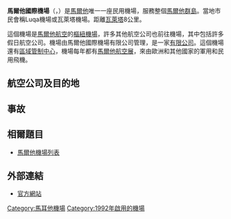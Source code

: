 {{noteTA
|1=zh-hans:马耳他;zh-hant:馬耳他;zh-hk:馬耳他;zh-mo:馬耳他;zh-tw:馬爾他;
}}
{{Infobox Airport
| name = 馬爾他國際機場
| nativename = {{lang|mt|Ajruport Internazzjonali ta' Malta}}<br>{{lang|en|Malta International Airport}}
| image = Malta International Airport3.jpg
| image-width = 260px
| IATA = MLA
| ICAO = LMML
| type = 民用
| operator = 
| city-served = 
| location = {{flagicon image|Flag of Malta.svg}}馬爾他古迪亞
| hub = [[馬耳他航空|馬爾他航空]]
| focus_city = [[瑞安航空|瑞安航空]]
| elevation-f = 300
| coordinates = {{coord|35|51|27|N|14|28|39|E|type:airport}}
| website = [https://www.maltairport.com/ maltairport.com]
}}
'''馬爾他國際機場'''（{{lang-mt|Ajruport Internazzjonali ta' Malta}}，{{airport codes|MLA|LMML}}）是[[馬耳他|馬爾他]]唯一一座民用機場，服務整個[[馬耳他群島|馬爾他群島]]。當地市民會稱Luqa機場或瓦萊塔機場。距離[[瓦萊塔|瓦萊塔]]8公里。

這個機場是[[馬耳他航空|馬爾他航空]]的[[樞紐機場|樞紐機場]]，許多其他航空公司也前往機場，其中包括許多假日航空公司。機場由馬爾他國際機場有限公司管理，是一家[[有限公司|有限公司]]。這個機場還有[[區域管制中心|區域管制中心]]，機場每年都有[[馬耳他航空展|馬爾他航空展]]，來由歐洲和其他國家的軍用和民用飛機。

==航空公司及目的地== 
{{Airport-dest-list
|{{flagicon|MLT}} [[馬耳他航空|馬爾他航空]]|[[阿姆斯特丹史基浦機場|阿姆斯特丹]]、[[柏林勃兰登堡机场|柏林]]、[[布魯塞爾機場|布魯塞爾]]、[[卡塔尼亞-豐塔納羅沙機場|卡塔尼亞]]、[[杜塞爾多夫機場|杜塞爾多夫]]、[[法蘭克福機場|法蘭克福]]、[[漢堡機場|漢堡]]、[[鮑里斯波爾國際機場|基輔]]、[[格域機場|倫敦-格域]]、[[倫敦希斯路機場|倫敦-希斯羅]]、[[里昂聖埃克絮佩里機場|里昂]]、[[米蘭-連納迪機場|米蘭-連尼治]]、[[謝列梅捷沃國際機場|莫斯科-謝列梅捷沃]]、[[慕尼黑機場|慕尼黑]]、[[法爾科內-波爾塞里諾機場|巴勒莫]]、[[巴黎夏爾·戴高樂機場|巴黎-戴高樂]]、[[巴黎-奧利機場|巴黎-奧利]]、[[布拉格瓦茨拉夫·哈維爾國際機場|布拉格]]、[[羅馬-菲烏米奇諾機場|羅馬-菲烏米奇諾]]、[[維也納國際機場|維也納]]、[[蘇黎世機場|蘇黎世]]<br />'''季節性'''：[[日內瓦國際機場|日內瓦]]
| {{flagicon|GBR}} [[英國航空|英國航空]]|[[格域機場|倫敦-格域]]
| {{flagicon|GBR}} [[易捷航空|易捷航空]] |[[格域機場|倫敦-格域]]、[[曼徹斯特機場|曼徹斯特]]<br />'''季節性'''：[[日內瓦國際機場|日內瓦]]、[[米蘭-馬爾彭薩機場|米蘭]]、[[那不勒斯國際機場|那不勒斯]]
| {{flagicon|GBR}} [[捷特二航空|捷特二航空]] |[[曼徹斯特機場|曼徹斯特]]<br />'''季節性'''：[[伯明翰机场|伯明翰]]、[[布里斯托機場|碧仙桃]](2022年5月31日開辦)、[[東密德蘭機場|東密德蘭]]、[[格拉斯哥機場|格拉斯哥]]、[[里茲布拉福機場|里茲/布拉福]]、[[倫敦史坦斯特機場|倫敦-史坦斯特]]、[[紐卡素國際機場|紐卡素]]
| {{flagicon|IRL}} [[瑞安航空|瑞安航空]] |[[阿勒婭王后國際機場|安曼]]、[[雅典國際機場|雅典]]、[[巴塞隆拿機場|巴塞隆拿]]、[[巴里嘉祿·沃伊蒂瓦機場|巴里]]、[[博韋-蒂耶機場|博韋]]、[[奧廖阿爾塞廖國際機場|奧廖阿爾塞廖]]、[[波隆納機場|波隆納]]、{{link-en|波爾多機場|Bordeaux–Mérignac Airport|波爾多}}、[[布拉迪斯拉發機場|布拉迪斯拉發]]、[[布林迪西機場|布林迪西]]、[[布達佩斯李斯特·費倫茨國際機場|布達佩斯]]、[[卡利亞里埃爾馬斯機場|卡利亞里]]、[[卡塔尼亞-豐塔納羅沙機場|卡塔尼亞]]、[[布魯塞爾南部-沙勒羅瓦機場|布魯塞爾-沙勒羅瓦]]、[[科隆/波昂機場|科隆/波昂]]、[[都柏林機場|都柏林]]、[[東密德蘭機場|東密德蘭]](2022年5月25日停辦)、[[愛丁堡機場|愛丁堡]]、[[燕豪芬機場|燕豪芬]]、[[格但斯克萊赫·華里沙機場|格但斯克]]、[[熱那亞機場|熱那亞]]、{{link-en|約翰保祿二世國際機場|John Paul II International Airport Kraków–Balice|克拉科夫}}、[[拉梅齊亞泰爾梅國際機場|拉梅齊亞泰爾梅]]、[[利物浦約翰·連儂機場|利物浦]]、[[倫敦盧頓機場|倫敦-盧頓]]、[[倫敦史坦斯特機場|倫敦-史坦斯特]]、[[塔布-盧爾德-上比利牛斯塔布機場|塔布]]、[[盧森堡-芬德爾國際機場|盧森堡]]、[[阿道弗·蘇亞雷斯馬德里-巴拉哈斯機場|馬德里]]、[[曼徹斯特機場|曼徹斯特]]、[[馬賽普羅旺斯機場|馬賽]]、[[米蘭-馬爾彭薩機場|米蘭]]、[[南特機場|南特]]、[[那不勒斯國際機場|那不勒斯]]、[[尼什君士坦丁大帝機場|尼什]]、[[帕福斯國際機場|帕福斯]]、[[帕爾馬機場_(意大利)|帕爾馬]]、[[佩魯賈聖弗朗西斯德阿西西機場|佩魯賈]]、[[阿布魯佐國際機場|阿布魯佐]]、[[比薩-聖朱斯托機場|比薩]]、[[費爾南多·薩·卡內羅機場|波爾圖]]、[[波茲南-拉威卡機場|波茲南]]、[[塞維利亞機場|塞維利亞]]、[[塔林機場|塔林]]、[[本-古里安國際機場|特拉維夫]]、[[塞薩洛尼基馬其頓國際機場|塞薩洛尼基]]、[[圖盧茲-布拉尼亞克機場|圖盧茲]]、[[特拉帕尼機場|特拉帕尼]]、[[特雷維索機場|特雷維索]]、[[的里雅斯特-佛里烏利-威尼斯朱利亞機場|的里雅斯特]]、[[都靈機場|都靈]]、[[維也納國際機場|維也納]]、[[維爾紐斯國際機場|維爾紐斯]]、[[華沙莫德林機場|華沙-莫德林]]、[[弗羅茨瓦夫機場|弗羅茨瓦夫]]、[[薩格勒布機場|薩格勒布]]<br>'''季節性:'''[[哈尼亞揚尼斯·達斯卡洛伊安尼斯國際機場|哈尼亞]]、[[羅馬-錢皮諾機場|羅馬-錢皮諾]]、[[香農機場|香農]]、[[索菲亞機場|索菲亞]]、[[華倫西亞機場|華倫西亞]]
| {{flagicon|FRA}} [[法國航空|法國航空]] | '''季節性'''：[[巴黎夏爾·戴高樂機場|巴黎-戴高樂]]
| {{flagicon|FRA}} [[泛航航空|泛航航空]] | '''季節性'''：[[南特機場|南特]]、[[巴黎-奧利機場|巴黎-奧利]]
| {{flagicon|DEU}} [[漢莎航空|漢莎航空]] | [[法蘭克福機場|法蘭克福]]、[[慕尼黑機場|慕尼黑]]<br />'''季節性包機'''：[[紐瓦克自由國際機場|紐約-紐瓦克]]
| {{flagicon|LUX}} [[盧森堡航空|盧森堡航空]] |'''季節性'''：[[盧森堡-芬德爾國際機場|盧森堡]]
| {{flagicon|SPA}} [[西班牙國家航空|西班牙國家航空]] | '''季節性'''：[[阿道弗·蘇亞雷斯馬德里-巴拉哈斯機場|馬德里]]
| {{flagicon|SPA}} [[維羅提航空|維羅提航空]] | '''季節性'''：{{link-en|波爾多機場|Bordeaux–Mérignac Airport|波爾多}}、[[凡羅拿機場|凡羅拿]]
| {{flagicon|SPA}} [[伏林航空|伏林航空]] | [[巴塞隆拿機場|巴塞隆拿]]、[[巴黎-奧利機場|巴黎-奧利]]<br>'''季節性:'''[[畢爾包機場|畢爾包]]
| {{flagicon|ITA}} [[ITA意大利航空|ITA意大利航空]] | [[羅馬-菲烏米奇諾機場|羅馬-菲烏米奇諾]]
| {{flagicon|CHE}} [[瑞士國際航空|瑞士國際航空]] |  '''季節性'''：[[蘇黎世機場|蘇黎世]]
| {{flagicon|POL}} [[LOT波蘭航空|LOT波蘭航空]] | [[華沙蕭邦機場|華沙]]
| {{flagicon|GRC}} [[愛琴海航空|愛琴海航空]] | [[雅典國際機場|雅典]]
|{{flagicon|HUN}} [[維茲航空|維茲航空]] | [[貝爾格萊德尼古拉·特斯拉機場|貝爾格萊德]]、[[布加勒斯特奧托佩尼-亨利·科安德國際機場|布加勒斯特]]、[[布達佩斯李斯特·費倫茨國際機場|布達佩斯]]、[[斯科普里國際機場|斯科普里]]、[[索菲亞機場|索菲亞]]、[[華沙蕭邦機場|華沙]]<br>'''季節性:'''[[克盧日國際機場|克盧日國際機場]]、[[卡托維治國際機場|卡托維治]]、[[維也納國際機場|維也納]]
| {{flagicon|UKR}} {{link-en|SkyUp|Skyup}} | '''季節性'''：[[鮑里斯波爾國際機場|基輔]]
| {{flagicon|LVA}} [[波羅的海航空|波羅的海航空]] | '''季節性'''：[[里加國際機場|里加]](2022年4月30日開辦)
| {{flagicon|NOR}} [[挪威航空|挪威航空]] | '''季節性'''：[[哥本哈根凱斯楚普機場|哥本哈根]]、[[奧斯陸加勒穆恩機場|奧斯陸-加勒穆恩]]
| {{flagicon|TUR}} [[土耳其航空|土耳其航空]]|[[伊斯坦堡機場|伊斯坦堡]]
| {{nowrap|{{flagicon|TUN}} {{link-en|突尼西亞航空快線|Tunisair Express}}}} |[[突尼斯-迦太基國際機場|突尼斯]]
| {{flagicon|LBY}} {{link-en|Medavia}}|'''包機'''：[[米提加國際機場|的黎波里-米提加]]
| {{flagicon|ARE}} [[阿聯酋航空|阿聯酋航空]] | [[杜拜國際機場|杜拜]]、[[拉納卡國際機場|拉納卡]]
|}}

== 事故 ==

== 相爾題目 ==
* [[馬耳他機場列表|馬爾他機場列表]]

== 外部連結 ==
*[https://www.maltairport.com/ 官方網站] {{Wayback|url=https://www.maltairport.com/ |date=20210506171555 }}{{en}}

[[Category:馬耳他機場|Category:馬耳他機場]]
[[Category:1992年啟用的機場|Category:1992年啟用的機場]]